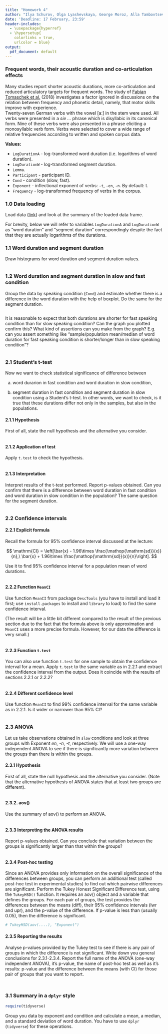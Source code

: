 ```yaml
---
title: "Homework 4"
author: "Ilya Schurov, Olga Lyashevskaya, George Moroz, Alla Tambovtseva"
date: 'Deadline: 17 February, 23:59'
header-includes:
  - \usepackage{hyperref}
  - \hypersetup{
    colorlinks = true,
    urlcolor = blue}
output:
  pdf_document: default
---
```


### Frequent words, their acoustic duration and co-articulation effects

Many studies report shorter acoustic durations, more co-articulation and reduced articulatory targets for frequent words. The study of [Fabian Tomaschek et al.](https://www.semanticscholar.org/paper/Practice-makes-perfect-%3A-The-consequences-of-for-Tomaschek-Tucker/1e0dbc3787a6da84ffd4c3cae62f1340e4267694) (2018) investigates a factor ignored in discussions on the relation between frequency and phonetic detail, namely, that motor skills improve with experience.  
Twenty-seven German verbs with the vowel [a:] in the stem were used. All verbs were presented in a _sie ..._ phrase which is disyllabic in its canonical form. Nine of these verbs were also presented in a phrase eliciting a monosyllabic verb form. Verbs were selected to cover a wide range of relative frequencies according to written and spoken corpus data.  

**Values:**

* `LogDurationA` - log-transformed word duration (i.e. logarithms of word duration).
* `LogDurationW` - log-transformed segment duration.
* `Lemma`.
* `Participant` - participant ID.
* `Cond` - condition (slow, fast). 
* `Exponent` - inflectional exponent of verbs: `-t`, `-en`, `-n`. By default: t. 
* `Frequency` - log-transformed frequency of verbs in the corpus.

### 1.0 Data loading

Load data ([link](http://math-info.hse.ru/f/2018-19/ling-data/dur_word_frequency.csv)) and look at the summary of the loaded data frame.

For brevity, below we will refer to variables `LogDurationA` and `LogDurationW` as "word duration" and "segment duration" correspondingly despite the fact that they are actually logarithms of the durations.

### 1.1 Word duration and segment duration

Draw histograms for word duration and segment duration values.

```r

```

### 1.2 Word duration and segment duration in slow and fast condition

Group the data by speaking condition (`Cond`) and estimate whether there is a difference in the word duration with the help of boxplot. Do the same for the segment duration.

```r

```

It is reasonable to expect that both durations are shorter for fast speaking condition than for slow speaking condition? Can the graph you plotted confirm this? What kind of assertions can you make from the graph? E.g. can you assert something like "sample/population mean/median of word duration for fast speaking condition is shorter/longer than in slow speaking condition"?

```

```

### 2.1 Student's t-test

Now we want to check statistical significance of difference between 

(a) word durarion in fast condition and word duration in slow condition,

(b) segment duration in fast condition and segment duration in slow condition using a Student's t-test. In other words, we want to check, is it true that these durations differ not only in the samples, but also in the populations.

#### 2.1.1 Hypothesis

First of all, state the null hypothesis and the alternative you consider.

```

```

#### 2.1.2 Application of test

Apply `t.test` to check the hypothesis.

```r

```

#### 2.1.3 Interpretation

Interpret results of the t-test performed. Report p-values obtained. Can you confirm that there is a difference between word duration in fast condition and word duration in slow condition in the population? The same question for the segment duration.

```

```

### 2.2 Confidence intervals
#### 2.2.1 Explicit formula

Recall the formula for 95% confidence interval discussed at the lecture:

$$
\mathrm{CI} = \left[\bar{x} - 1.96\times \frac{\mathop{\mathrm{sd}}(x)}{n},\ \bar{x} + 1.96\times \frac{\mathop{\mathrm{sd}}(x)}{n}\right].
$$

Use it to find 95% confidence interval for a population mean of word durations.

```r

```

#### 2.2.2 Function `MeanCI`

Use function `MeanCI` from package `DescTools` (you have to install and load it first; use `install.packages` to install and `library` to load) to find the same confidence interval.

(The result will be a little bit different compared to the result of the previous section due to the fact that the formula above is only approximation and `MeanCI` uses a more precise formula. However, for our data the difference is very small.)

```r

```

#### 2.2.3 Function `t.test`

You can also use function `t.test` for one sample to obtain the confidence interval for a mean. Apply `t.test` to the same variable as in 2.2.1 and extract the confidence interval from the output. Does it coincide with the results of sections 2.2.1 or 2.2.2?

```r

```

#### 2.2.4 Different confidence level

Use function `MeanCI` to find 99% confidence interval for the same variable as in 2.2.1. Is it wider or narrower than 95% CI?

```r

```


### 2.3 ANOVA

Let us take observations obtained in `slow` conditions and look at three groups with Exponent _en_, _-n_, _-t_, respectively. 
We will use a one-way independent ANOVA to see if there is significantly more variation between the groups than there is within the groups.

#### 2.3.1 Hypothesis

First of all, state the null hypothesis and the alternative you consider. (Note that the alternative hypothesis of ANOVA states that at least two groups are different).

```

```

#### 2.3.2. aov()

Use the summary of aov() to perform an ANOVA.

```r

```

#### 2.3.3 Interpreting the ANOVA results

Report p-values obtained. Can you conclude that variation between the groups is significantly larger than that within the groups?

```

```

#### 2.3.4 Post-hoc testing

Since an ANOVA provides only information on the overall significance of the differences between groups, you can perform an additional test (called post-hoc test in experimental studies) to find out which pairwise differences are significant. Perform the Tukey Honest Significant Difference test, using the `TukeyHSD()` function. It requires an aov() object and a variable that defines the groups.
For each pair of groups, the test provides the differences between the means (diff), their 95% confidence intervals (lwr and upr), and the p-value of the difference. If p-value is less than \alpha (usually 0.05), then the difference is significant.

```r
# TukeyHSD(aov(....), "Exponent")
```

#### 2.3.5 Reporting the results

Analyse p-values provided by the Tukey test to see if there is any pair of groups in which the difference is not significant. Write down you general conclusions for 2.3.1-2.3.4. Report the full name of the ANOVA (one-way independent ANOVA), it's p-value, the name of post-hoc test as well as it's results: p-value and the difference between the means (with CI) for those pair of groups that you want to report.

```


```

### 3.1 Summary in a `dplyr` style

```r
require(tidyverse)
```

Group you data by exponent and condition and calculate a mean, a median, and a standard deviation of word duration. You have to use `dplyr` (`tidyverse`) for these operations.

```r

```
